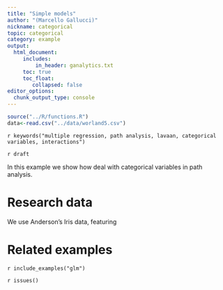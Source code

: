 ```yaml
---
title: "Simple models"
author: "(Marcello Gallucci)"
nickname: categorical
topic: categorical
category: example
output: 
  html_document:
     includes:
         in_header: ganalytics.txt
     toc: true
     toc_float:
        collapsed: false
editor_options: 
  chunk_output_type: console
---
```


```r
source("../R/functions.R")
data<-read.csv("../data/worland5.csv")
```


`r keywords("multiple regression, path analysis, lavaan, categorical variables, interactions")`

`r draft`

In this example we show how deal with categorical variables in path analysis. 


# Research data

We use Anderson's Iris data, featuring 




# Related examples
`r include_examples("glm")`

`r issues()`
